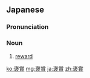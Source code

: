 ==Japanese==
{{ja-kanjitab|ほう|しょう|yomi=on}}

===Pronunciation===
{{ja-pron|yomi=o|ほうしょう}}

===Noun===
{{ja-noun|ほうしょう}}

# [[reward]]

[[ko:褒賞]]
[[mg:褒賞]]
[[ja:褒賞]]
[[zh:褒賞]]